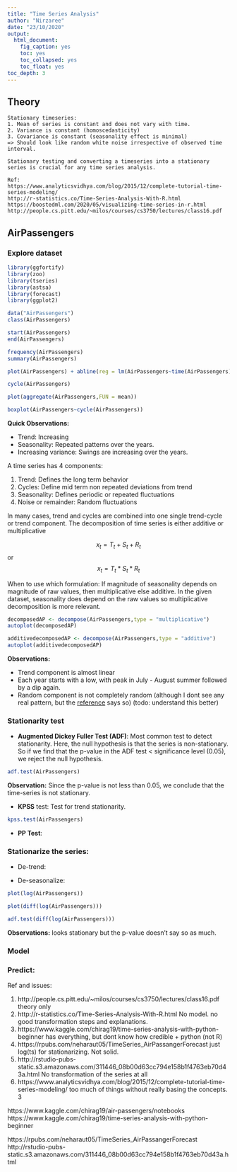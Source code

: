 ```yaml
---
title: "Time Series Analysis"
author: "Nirzaree"
date: "23/10/2020"
output: 
  html_document:
    fig_caption: yes
    toc: yes
    toc_collapsed: yes
    toc_float: yes
toc_depth: 3
---
```


## Theory
```
Stationary timeseries:
1. Mean of series is constant and does not vary with time. 
2. Variance is constant (homoscedasticity)
3. Covariance is constant (seasonality effect is minimal)
=> Should look like random white noise irrespective of observed time interval. 

Stationary testing and converting a timeseries into a stationary series is crucial for any time series analysis. 

Ref: 
https://www.analyticsvidhya.com/blog/2015/12/complete-tutorial-time-series-modeling/
http://r-statistics.co/Time-Series-Analysis-With-R.html
https://boostedml.com/2020/05/visualizing-time-series-in-r.html
http://people.cs.pitt.edu/~milos/courses/cs3750/lectures/class16.pdf  
```
## AirPassengers
### Explore dataset
```r
library(ggfortify)
library(zoo)
library(tseries)
library(astsa)
library(forecast)
library(ggplot2)
```


```r
data("AirPassengers")
class(AirPassengers)

start(AirPassengers)
end(AirPassengers)

frequency(AirPassengers)
summary(AirPassengers)

plot(AirPassengers) + abline(reg = lm(AirPassengers~time(AirPassengers)))

cycle(AirPassengers)

plot(aggregate(AirPassengers,FUN = mean))

boxplot(AirPassengers~cycle(AirPassengers))
```

**Quick Observations:**  

* Trend: Increasing
* Seasonality: Repeated patterns over the years.
* Increasing variance: Swings are increasing over the years. 

A time series has 4 components:

1. Trend: Defines the long term behavior
2. Cycles: Define mid term non repeated deviations from trend
3. Seasonality: Defines periodic or repeated fluctuations
4. Noise or remainder: Random fluctuations

In many cases, trend and cycles are combined into one single trend-cycle or trend component.
The decomposition of time series is either additive or multiplicative 

$$ x_t = T_t + S_t + R_t $$ or 
$$ x_t = T_t * S_t * R_t $$

When to use which formulation: 
If magnitude of seasonality depends on magnitude of raw values, then multiplicative else additive.
In the given dataset, seasonality does depend on the raw values so multiplicative decomposition is more relevant.

```r
decomposedAP <- decompose(AirPassengers,type = "multiplicative")
autoplot(decomposedAP)

additivedecomposedAP <- decompose(AirPassengers,type = "additive")
autoplot(additivedecomposedAP)
```

**Observations:**

* Trend component is almost linear
* Each year starts with a low, with peak in July - August summer followed by a dip again.  
* Random component is not completely random (although I dont see any real pattern, but the [reference](https://boostedml.com/2020/05/visualizing-time-series-in-r.html) says so) (todo: understand this better)

### Stationarity test
* **Augmented Dickey Fuller Test (ADF)**: Most common test to detect stationarity. Here, the null hypothesis is that the series is non-stationary. So if we find that the p-value in the ADF test < significance level (0.05), we reject the null hypothesis.  
```r
adf.test(AirPassengers)
```
**Observation:** Since the p-value is not less than 0.05, we conclude that the time-series is not stationary.

* **KPSS** test: Test for trend stationarity.

```r
kpss.test(AirPassengers)
```
* **PP Test**:

### Stationarize the series:

* De-trend:


* De-seasonalize: 
```r
plot(log(AirPassengers))

plot(diff(log(AirPassengers)))

adf.test(diff(log(AirPassengers)))
```

**Observations:** looks stationary but the p-value doesn't say so as much. 

### Model

### Predict:

Ref and issues:

1. http://people.cs.pitt.edu/~milos/courses/cs3750/lectures/class16.pdf theory only
2. http://r-statistics.co/Time-Series-Analysis-With-R.html No model. no good transformation steps
and explanations.
3. https://www.kaggle.com/chirag19/time-series-analysis-with-python-beginner has everything, but 
dont know how credible + python (not R)
4. https://rpubs.com/neharaut05/TimeSeries_AirPassangerForecast just log(ts) for stationarizing.  Not solid.
5. http://rstudio-pubs-static.s3.amazonaws.com/311446_08b00d63cc794e158b1f4763eb70d43a.html No transformation of the series at all
6. https://www.analyticsvidhya.com/blog/2015/12/complete-tutorial-time-series-modeling/ too much of things without really basing the concepts. 3


https://www.kaggle.com/chirag19/air-passengers/notebooks
https://www.kaggle.com/chirag19/time-series-analysis-with-python-beginner

https://rpubs.com/neharaut05/TimeSeries_AirPassangerForecast
http://rstudio-pubs-static.s3.amazonaws.com/311446_08b00d63cc794e158b1f4763eb70d43a.html